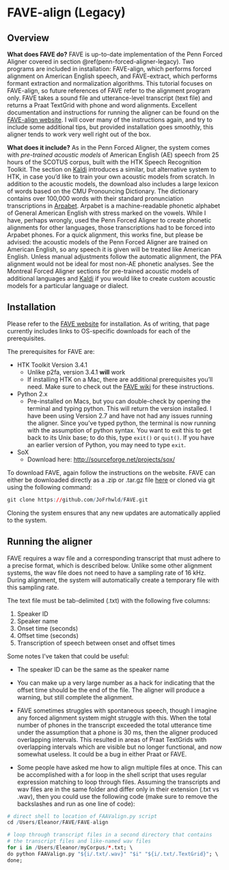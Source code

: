 # FAVE-align (Legacy)

## Overview 

**What does FAVE do?** FAVE is up-to-date implementation of the Penn Forced Aligner covered in section \@ref(penn-forced-aligner-legacy). Two programs are included in installation: FAVE-align, which performs forced alignment on American English speech, and FAVE-extract, which performs formant extraction and normalization algorithms. This tutorial focuses on FAVE-align, so future references of FAVE refer to the alignment program only. FAVE takes a sound file and utterance-level transcript (text file) and returns a Praat TextGrid with phone and word alignments. Excellent documentation and instructions for running the aligner can be found on the [FAVE-align website](https://github.com/JoFrhwld/FAVE/wiki/FAVE-align){target="_blank"}. I will cover many of the instructions again, and  try to include some additional tips, but provided installation goes smoothly, this aligner tends to work very well right out of the box. 
        
**What does it include?** As in the Penn Forced Aligner, the system comes with *pre-trained acoustic models* of American English (AE) speech from 25 hours of the SCOTUS corpus, built with the HTK Speech Recognition Toolkit. The section on [Kaldi](https://www.eleanorchodroff.com/tutorial/kaldi/introduction.html){target="_blank"} introduces a similar, but alternative system to HTK, in case you'd like to train your own acoustic models from scratch. In addition to the acoustic models, the download also includes a large lexicon of words based on the CMU Pronouncing Dictionary. The dictionary contains over 100,000 words with their standard pronunciation transcriptions in [Arpabet](http://en.wikipedia.org/wiki/Arpabet){target="_blank"}. Arpabet is a machine-readable phonetic alphabet of General American English with stress marked on the vowels. While I have, perhaps wrongly, used the Penn Forced Aligner to create phonetic alignments for other languages, those transcriptions had to be forced into Arpabet phones. For a quick alignment, this works fine, but please be advised: the acoustic models of the Penn Forced Aligner are trained on American English, so any speech it is given will be treated like American English. Unless manual adjustments follow the automatic alignment, the PFA alignment would not be ideal for most non-AE phonetic analyses. See the Montreal Forced Aligner sections for pre-trained acoustic models of additional languages and [Kaldi](https://www.eleanorchodroff.com/tutorial/kaldi/introduction.html){target="_blank"} if you would like to create custom acoustic models for a particular language or dialect.

## Installation

Please refer to the [FAVE website](https://github.com/JoFrhwld/FAVE/wiki/Installing-FAVE-align){target="_blank"} for installation. As of writing, that page currently includes links to OS-specific downloads for each of the prerequisites.

The prerequisites for FAVE are:

+ HTK Toolkit Version 3.4.1
    + Unlike p2fa, version 3.4.1 **will** work
    + If installing HTK on a Mac, there are additional prerequisites you'll need. Make sure to check out the [FAVE wiki](https://github.com/JoFrhwld/FAVE/wiki/HTK-on-OS-X){target="_blank"} for these instructions.
    
+ Python 2.x
    + Pre-installed on Macs, but you can double-check by opening the terminal and typing python. This will return the version installed. I have been using Version 2.7 and have not had any issues running the aligner. Since you’ve typed python, the terminal is now running with the assumption of python syntax. You want to exit this to get back to its Unix base; to do this, type `exit()` or `quit()`. If you have an earlier version of Python, you may need to type `exit`.
    
+ SoX
    + Download here: [http://sourceforge.net/projects/sox/](http://sourceforge.net/projects/sox/){target="_blank"}
    
To download FAVE, again follow the instructions on the website. FAVE can either be downloaded directly as a .zip or .tar.gz file [here](https://github.com/JoFrhwld/FAVE/releases){target="_blank"} or cloned via git using the following command: 

```r
git clone https://github.com/JoFrhwld/FAVE.git
```
Cloning the system ensures that any new updates are automatically applied to the system. 

## Running the aligner

FAVE requires a wav file and a corresponding transcript that must adhere to a precise format, which is described below. Unlike some other alignment systems, the wav file does not need to have a sampling rate of 16 kHz. During alignment, the system will automatically create a temporary file with this sampling rate.

The text file must be tab-delimited (.txt) with the following five columns:

1. Speaker ID
2. Speaker name
3. Onset time (seconds)
4. Offset time (seconds)
5. Transcription of speech between onset and offset times

Some notes I've taken that could be useful:

+ The speaker ID can be the same as the speaker name

+ You can make up a very large number as a hack for indicating that the offset time should be the end of the file. The aligner will produce a warning, but still complete the alignment. 

+ FAVE sometimes struggles with spontaneous speech, though I imagine any forced alignment system might struggle with this. When the total number of phones in the transcript exceeded the total utterance time under the assumption that a phone is 30 ms, then the aligner produced overlapping intervals. This resulted in areas of Praat TextGrids with overlapping intervals which are visible but no longer functional, and now somewhat useless. It could be a bug in either Praat or FAVE. 

+ Some people have asked me how to align multiple files at once. This can be accomplished with a for loop in the shell script that uses regular expression matching to loop through files. Assuming the transcripts and wav files are in the same folder and differ only in their extension (.txt vs .wav), then you could use the following code (make sure to remove the backslashes and run as one line of code):

```r
# direct shell to location of FAAValign.py script
cd /Users/Eleanor/FAVE/FAVE-align

# loop through transcript files in a second directory that contains 
# the transcript files and like-named wav files
for i in /Users/Eleanor/myCorpus/*.txt; \
do python FAAValign.py "${i/.txt/.wav}" "$i" "${i/.txt/.TextGrid}"; \
done;
```